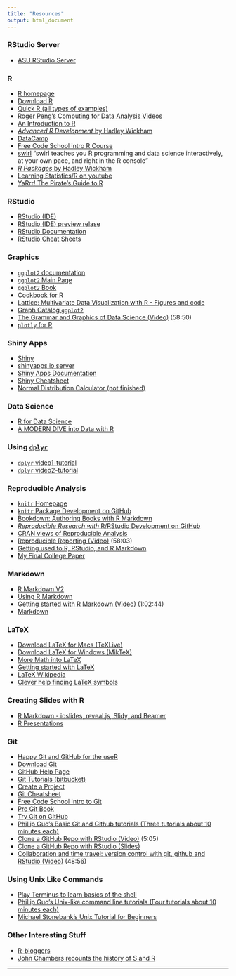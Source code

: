 ```yaml
---
title: "Resources"
output: html_document
---
```


### RStudio Server
* [ASU RStudio Server](https://mathr.math.appstate.edu/)

### R
* [R homepage](http://www.r-project.org/)
* [Download R](http://cran.r-project.org/)
* [Quick R (all types of examples)](http://www.statmethods.net/index.html)
* [Roger Peng's Computing for Data Analysis Videos](http://bit.ly/UC5UDc)
* [An Introduction to R](http://cran.r-project.org/doc/manuals/r-release/R-intro.html)
* [*Advanced R Development* by Hadley Wickham](http://adv-r.had.co.nz/)
* [DataCamp](https://www.datacamp.com/home)
* [Free Code School intro R Course](https://www.codeschool.com/courses/try-r)
* [swirl](swirlstat.com) "swirl teaches you R programming and data science interactively, at your own pace, and right in the R console"
* [_R Packages_ by Hadley Wickham](http://r-pkgs.had.co.nz/)
* [Learning Statistics/R on youtube](http://flavioazevedo.com/stats-and-r-blog/2016/9/13/learning-r-on-youtube)
* [YaRrr! The Pirate's Guide to R](http://nathanieldphillips.com/thepiratesguidetor/)

### RStudio
* [RStudio (IDE)](http://rstudio.org/)
* [RStudio (IDE) preview relase](https://www.rstudio.com/ide/download/preview)
* [RStudio Documentation](https://support.rstudio.com/hc/en-us/categories/200035113-Documentation)
* [RStudio Cheat Sheets](https://www.rstudio.com/resources/cheatsheets/)


### Graphics

* [`ggplot2` documentation](http://docs.ggplot2.org/current/)
* [`ggplot2` Main Page](http://ggplot2.org/)
* [`ggplot2` Book](http://ggplot2.org/book/)
* [Cookbook for R](http://www.cookbook-r.com/Graphs/)
* [Lattice: Multivariate Data Visualization with R - Figures and code](http://lmdvr.r-forge.r-project.org/figures/figures.html)
* [Graph Catalog `ggplot2`](http://shinyapps.stat.ubc.ca/r-graph-catalog/)
* [The Grammar and Graphics of Data Science (Video)](https://www.rstudio.com/resources/webinars/the-grammar-and-graphics-of-data-science/) (58:50)
* [`plotly` for R](https://cpsievert.github.io/plotly_book/)


### Shiny Apps

* [Shiny](http://shiny.rstudio.com/)
* [shinyapps.io server](https://shinyapps.io)
* [Shiny Apps Documentation](http://docs.rstudio.com/shinyapps.io/)
* [Shiny Cheatsheet](https://www.rstudio.com/resources/cheatsheets/)
* [Normal Distribution Calculator (not finished)](https://alanarnholt.shinyapps.io/norm_area2/)

### Data Science
* [R for Data Science](http://r4ds.had.co.nz/tidy-data.html)
* [A MODERN DIVE into Data with R](https://ismayc.github.io/moderndiver-book/)

### Using [`dplyr`](https://cran.r-project.org/web/packages/dplyr/index.html)

* [`dplyr` video1-tutorial](http://www.dataschool.io/dplyr-tutorial-for-faster-data-manipulation-in-r/)
* [`dplyr` video2-tutorial](http://www.dataschool.io/dplyr-tutorial-part-2/)


### Reproducible Analysis

* [`knitr` Homepage](http://yihui.name/knitr/)
* [`knitr` Package Development on GitHub](https://github.com/yihui/knitr)
* [Bookdown: Authoring Books with R Markdown](https://bookdown.org/yihui/bookdown/)
* [*Reproducible Research with* R/RStudio Development on GitHub](https://github.com/christophergandrud/Rep-Res-Book)
* [CRAN views of Reproducible Analysis](http://cran.r-project.org/web/views/ReproducibleResearch.html)
* [Reproducible Reporting (Video)](https://www.rstudio.com/resources/webinars/reproducible-reporting/) (58:03)
* [Getting used to R, RStudio, and R Markdown](https://ismayc.github.io/rbasics-book/)
* [My Final College Paper](https://ismayc.github.io/thesisdown_book/index.html)

### Markdown
* [R Markdown V2](http://rmarkdown.rstudio.com)
* [Using R Markdown](https://support.rstudio.com/hc/en-us/sections/200149716-R-Markdown)
* [Getting started with R Markdown (Video)](https://www.rstudio.com/resources/webinars/getting-started-with-r-markdown/) (1:02:44)
* [Markdown](http://daringfireball.net/projects/markdown/)
  
### LaTeX  

* [Download LaTeX for Macs (TeXLive)](http://tug.org/mactex/)
* [Download LaTeX for Windows (MikTeX)](http://miktex.org/)
* [More Math into LaTeX](http://www.ctan.org/pkg/math-into-latex-4)
* [Getting started with LaTeX](http://www.tug.org/begin.html)
* [LaTeX Wikipedia](http://en.wikipedia.org/wiki/LaTeX) 
* [Clever help finding LaTeX symbols](http://detexify.kirelabs.org/classify.html)

### Creating Slides with R
* [R Markdown - ioslides, reveal.js, Slidy, and Beamer](http://rmarkdown.rstudio.com/ioslides_presentation_format.html#overview)
* [R Presentations](https://support.rstudio.com/hc/en-us/sections/200130218-R-Presentations)


### Git
* [Happy Git and GitHub for the useR](http://happygitwithr.com/)
* [Download Git](http://git-scm.com)
* [GitHub Help Page](https://help.github.com/)
* [Git Tutorials (bitbucket)](https://www.atlassian.com/git/tutorial)
* [Create a Project](http://gitimmersion.com/lab_03.html)
* [Git Cheatsheet](http://www.ndpsoftware.com/git-cheatsheet.html)
* [Free Code School Intro to Git](https://www.codeschool.com/courses/try-git)
* [Pro Git Book](http://git-scm.com/book)
* [Try Git on GitHub](http://try.github.io/levels/1/challenges/1)
* [Phillip Guo's Basic Git and Github tutorials (Three tutorials about 10 minutes each)](http://www.pgbovine.net/git-tutorial.htm)
* [Clone a GitHub Repo with RStudio (Video)](https://www.youtube.com/watch?v=YxZ8J2rqhEM) (5:05)
* [Clone a GitHub Repo with RStudio (Slides)](https://github.com/alanarnholt/Homework-Examples/blob/master/Slides/ForkCloneRStudio.pdf)
* [Collaboration and time travel: version control with git, github and RStudio (Video)](https://www.rstudio.com/resources/webinars/collaboration-and-time-travel-version-control-with-git-github-and-rstudio/) (48:56)

### Using Unix Like Commands
* [Play Terminus to learn basics of the shell](http://web.mit.edu/mprat/Public/web/Terminus/Web/main.html)
* [Phillip Guo's Unix-like command line tutorials (Four tutorials about 10 minutes each)](http://www.pgbovine.net/command-line-tutorial.htm)
* [Michael Stonebank's Unix Tutorial for Beginners](http://www.ee.surrey.ac.uk/Teaching/Unix/)


### Other Interesting Stuff
* [R-bloggers](http://r-bloggers.com)
* [John Chambers recounts the history of S and R](http://blog.revolutionanalytics.com/2014/01/john-chambers-recounts-the-history-of-s-and-r.html)

* * *